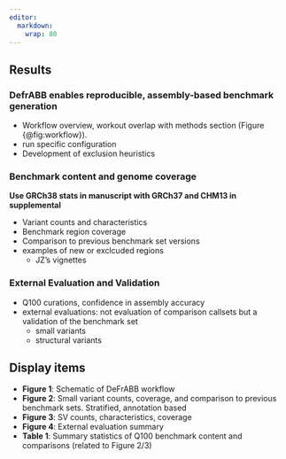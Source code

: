 ```yaml
---
editor:
  markdown:
    wrap: 80
---
```


## Results

### DefrABB enables reproducible, assembly-based benchmark generation

- Workflow overview, workout overlap with methods section (Figure {@fig:workflow}).
- run specific configuration
- Development of exclusion heuristics

### Benchmark content and genome coverage

**Use GRCh38 stats in manuscript with GRCh37 and CHM13 in supplemental**

- Variant counts and characteristics
- Benchmark region coverage
- Comparison to previous benchmark set versions
- examples of new or exclcuded regions
  - JZ's vignettes

### External Evaluation and Validation

- Q100 curations, confidence in assembly accuracy
- external evaluations: not evaluation of comparison callsets but a validation of the benchmark set
  - small variants
  - structural variants

## Display items

- **Figure 1**: Schematic of DeFrABB workflow
- **Figure 2**: Small variant counts, coverage, and comparison to previous benchmark sets. Stratified, annotation based
- **Figure 3**: SV counts, characteristics, coverage
- **Figure 4**: External evaluation summary
- **Table 1**: Summary statistics of Q100 benchmark content and comparisons (related to Figure 2/3)